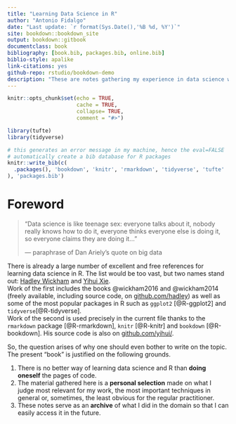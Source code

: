 ```yaml
--- 
title: "Learning Data Science in R"
author: "Antonio Fidalgo"
date: "Last update: `r format(Sys.Date(),'%B %d, %Y')`"
site: bookdown::bookdown_site
output: bookdown::gitbook
documentclass: book
bibliography: [book.bib, packages.bib, online.bib]
biblio-style: apalike
link-citations: yes
github-repo: rstudio/bookdown-demo
description: "These are notes gathering my experience in data science with R."
---
```


```r
knitr::opts_chunk$set(echo = TRUE,
                      cache = TRUE,
                      collapse= TRUE,
                      comment = "#>")

library(tufte)
library(tidyverse)
```



```r
# this generates an error message in my machine, hence the eval=FALSE
# automatically create a bib database for R packages
knitr::write_bib(c(
  .packages(), 'bookdown', 'knitr', 'rmarkdown', 'tidyverse', 'tufte'
), 'packages.bib')

```


# Foreword {-}



> "Data science is like teenage sex: everyone talks about it, nobody really knows how to do it, everyone thinks everyone else is doing it, so everyone claims they are doing it..."   
>
> --- paraphrase of Dan Ariely's quote on big data 



There is already a large number of excellent and free references for learning data science in R. The list would be too vast, but two names stand out: [Hadley Wickham](http://hadley.nz/) and [Yihui Xie](https://yihui.name/en/about/).    
Work of the first includes the books @wickham2016 and @wickham2014 (freely available, including source code, on [github.com/hadley](https://github.com/hadley)) as well as some of the most popular packages in R such as  `ggplot2` [@R-ggplot2] and `tidyverse`[@R-tidyverse].  
Work of the second is used precisely in the current file thanks to the `rmarkdown` package [@R-rmarkdown], `knitr` [@R-knitr] and `bookdown` [@R-bookdown]. His source code is also on [github.com/yihui/](https://github.com/yihui/).  

So, the question arises of why one should even bother to write on the topic. The present "book" is justified on the following grounds.  

1. There is no better way of learning data science and R than **doing oneself** the pages of code.  
2. The material gathered here is a **personal selection** made on what I judge most relevant for my work, the most important techniques in general or, sometimes, the least obvious for the regular practitioner.  
3. These notes serve as an **archive** of what I did in the domain so that I can easily access it in the future.







